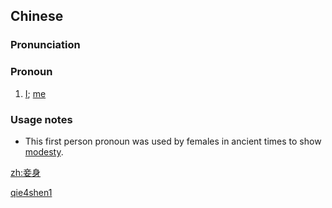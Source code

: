 ==Chinese==
{{zh-forms}}

===Pronunciation===
{{zh-pron
|m=qièshēn
|mn=chhiap-sin
|cat=pron
}}

===Pronoun===
{{zh-pronoun}}

# {{lb|zh|archaic}} [[I]]; [[me]]

===Usage notes===
* This first person pronoun was used by females in ancient times to show [[modesty]].

[[Category:Mandarin archaic terms|qie4shen1]]

[[zh:妾身]]